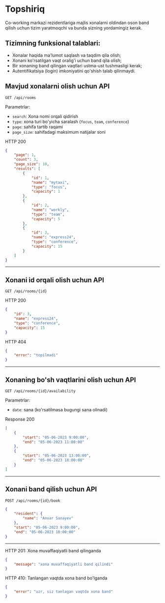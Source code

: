 # Topshiriq

Co-working markazi rezidentlariga majlis xonalarni oldindan oson band qilish uchun tizim yaratmoqchi va bunda sizning yordamingiz kerak.

## Tizimning funksional talablari:

-   Xonalar haqida ma'lumot saqlash va taqdim qila olish;
-   Xonani ko'rsatilgan vaqt oralig'i uchun band qila olish;
-   Bir xonaning band qilingan vaqtlari ustma-ust tushmasligi kerak;
-   Autentifikatsiya (login) imkoniyatini qo'shish talab qilinmaydi.

## Mavjud xonalarni olish uchun API

```
GET /api/rooms
```

Parametrlar:

-   `search`: Xona nomi orqali qidirish
-   `type`: xona turi bo'yicha saralash (`focus`, `team`, `conference`)
-   `page`: sahifa tartib raqami
-   `page_size`: sahifadagi maksimum natijalar soni

HTTP 200

```json
{
    "page": 1,
    "count": 3,
    "page_size": 10,
    "results": [
        {
            "id": 1,
            "name": "mytaxi",
            "type": "focus",
            "capacity": 1
        },
        {
            "id": 2,
            "name": "workly",
            "type": "team",
            "capacity": 5
        },
        {
            "id": 3,
            "name": "express24",
            "type": "conference",
            "capacity": 15
        }
    ]
}
```

---

## Xonani id orqali olish uchun API

```
GET /api/rooms/{id}
```

HTTP 200

```json
{
    "id": 3,
    "name": "express24",
    "type": "conference",
    "capacity": 15
}
```

HTTP 404

```json
{
    "error": "topilmadi"
}
```

---

## Xonaning bo'sh vaqtlarini olish uchun API

```
GET /api/rooms/{id}/availability
```

Parametrlar:

-   `date`: sana (ko'rsatilmasa bugungi sana olinadi)

Response 200

```json
[
    {
        "start": "05-06-2023 9:00:00",
        "end": "05-06-2023 11:00:00"
    },
    {
        "start": "05-06-2023 13:00:00",
        "end": "05-06-2023 18:00:00"
    }
]
```

---

## Xonani band qilish uchun API

```
POST /api/rooms/{id}/book
```

```json
{
    "resident": {
        "name": "Anvar Sanayev"
    },
    "start": "05-06-2023 9:00:00",
    "end": "05-06-2023 10:00:00"
}
```

---

HTTP 201: Xona muvaffaqiyatli band qilinganda

```json
{
    "message": "xona muvaffaqiyatli band qilindi"
}
```

HTTP 410: Tanlangan vaqtda xona band bo'lganda

```json
{
    "error": "uzr, siz tanlagan vaqtda xona band"
}
```
